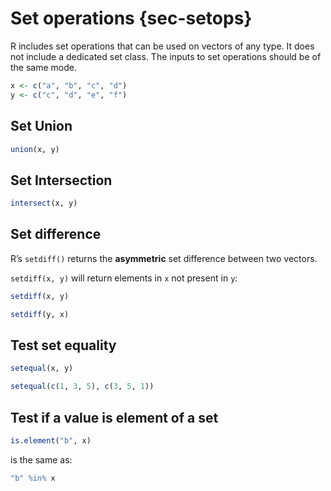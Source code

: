 # Set operations {sec-setops}

R includes set operations that can be used on vectors of any type. It does not include a
dedicated set class. The inputs to set operations should be of the same mode.

```r
x <- c("a", "b", "c", "d")
y <- c("c", "d", "e", "f")
```

## Set Union

```r
union(x, y)
```

## Set Intersection

```r
intersect(x, y)
```

## Set difference

R's `setdiff()` returns the **asymmetric** set difference between two vectors.

`setdiff(x, y)` will return elements in `x` not present in `y`:

```r
setdiff(x, y)
```

```r
setdiff(y, x)
```

## Test set equality

```r
setequal(x, y)
```

```r
setequal(c(1, 3, 5), c(3, 5, 1))
```

## Test if a value is element of a set

```r
is.element("b", x)
```

is the same as:

```r
"b" %in% x
```
